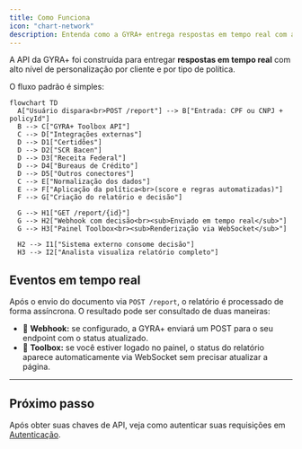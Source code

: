 ```yaml
---
title: Como Funciona
icon: "chart-network"
description: Entenda como a GYRA+ entrega respostas em tempo real com alto nível de personalização por cliente e por tipo de política.
---
```


A API da GYRA+ foi construída para entregar **respostas em tempo real** com alto nível de personalização por cliente e por tipo de política.

O fluxo padrão é simples:

```mermaid
flowchart TD
  A["Usuário dispara<br>POST /report"] --> B["Entrada: CPF ou CNPJ + policyId"]
  B --> C["GYRA+ Toolbox API"]
  C --> D["Integrações externas"]
  D --> D1["Certidões"]
  D --> D2["SCR Bacen"]
  D --> D3["Receita Federal"]
  D --> D4["Bureaus de Crédito"]
  D --> D5["Outros conectores"]
  C --> E["Normalização dos dados"]
  E --> F["Aplicação da política<br>(score e regras automatizadas)"]
  F --> G["Criação do relatório e decisão"]

  G --> H1["GET /report/{id}"]
  G --> H2["Webhook com decisão<br><sub>Enviado em tempo real</sub>"]
  G --> H3["Painel Toolbox<br><sub>Renderização via WebSocket</sub>"]

  H2 --> I1["Sistema externo consome decisão"]
  H3 --> I2["Analista visualiza relatório completo"]
```

## Eventos em tempo real

Após o envio do documento via `POST /report`, o relatório é processado de forma assíncrona. O resultado pode ser consultado de duas maneiras:

- 🔔 **Webhook:** se configurado, a GYRA+ enviará um POST para o seu endpoint com o status atualizado.
- 📡 **Toolbox:** se você estiver logado no painel, o status do relatório aparece automaticamente via WebSocket sem precisar atualizar a página.

---

## Próximo passo

Após obter suas chaves de API, veja como autenticar suas requisições em [Autenticação](/api-reference/auth/post-authauthenticate).
